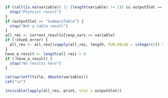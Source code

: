 ```r
if ((all(is.na(variable)) || (length(variable) != 1)) && outputSlot == "SummaryPlotList") {
  stop("PlotList result")
}
if (outputSlot == "SummaryTable") {
  stop("Not a table result")
}
all_res <- current_results[resp_vars == variable]
if (!chunk_error) {
  all_res <- all_res[(vapply(all_res, length, FUN.VALUE = integer(1)) > 0)]
}
have_a_result <- length(all_res) > 0
if (!have_a_result) {
  stop("No results here")
}
```
```r
cat(sprintf(title, dQuote(variable)))
cat("\n")
```
```r
invisible(lapply(all_res, print, slot = outputSlot))
```
